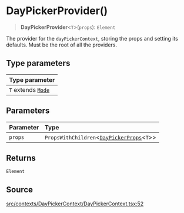 # DayPickerProvider()

<a id="undefined" name="undefined"></a>

> **DayPickerProvider**\<`T`\>(`props`): `Element`

The provider for the `dayPickerContext`, storing the props and setting its
defaults. Must be the root of all the providers.

## Type parameters

| Type parameter |
| :------ |
| `T` extends [`Mode`](/docs/api/next/type-aliases/Mode.md) |

## Parameters

| Parameter | Type |
| :------ | :------ |
| `props` | `PropsWithChildren`\<[`DayPickerProps`](/docs/api/next/type-aliases/DayPickerProps.md)\<`T`\>\> |

## Returns

`Element`

## Source

[src/contexts/DayPickerContext/DayPickerContext.tsx:52](https://github.com/gpbl/react-day-picker/blob/next/src/contexts/DayPickerContext/DayPickerContext.tsx#L52)
